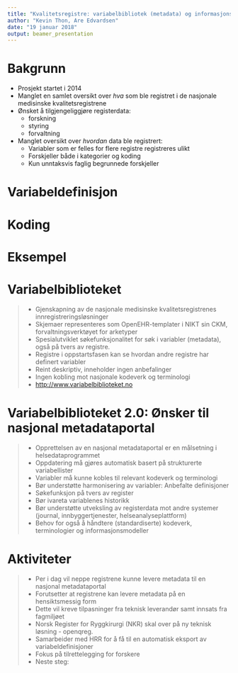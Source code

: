 ```yaml
---
title: "Kvalitetsregistre: variabelbibliotek (metadata) og informasjonsutveksling"
author: "Kevin Thon, Are Edvardsen"
date: "19 januar 2018"
output: beamer_presentation
---
```



Bakgrunn
========================================================
* Prosjekt startet i 2014
* Manglet en samlet oversikt over *hva* som ble registret i de nasjonale medisinske kvalitetsregistrene
* Ønsket å tilgjengeliggjøre registerdata: 
    + forskning 
    + styring 
    + forvaltning
* Manglet oversikt over *hvordan* data ble registrert:
    + Variabler som er felles for flere registre registreres ulikt
    + Forskjeller både i kategorier og koding
    + Kun unntaksvis faglig begrunnede forskjeller


Variabeldefinisjon
========================================================
\begin{itemize}
\item Nasjonalt kvalitetsregister for ryggkirurgi\\
\includegraphics[width=5.5cm]{Rygg1.png}
\item Norsk hjerneslagregister\\
\includegraphics[width=5.5cm]{Hjerneslag1.png}
\item Hisreg\\
\includegraphics[width=5.5cm]{Hisreg1.png}
\end{itemize}


Koding
========================================================
\begin{itemize}
\item Nasjonalt kvalitetsregister for ryggkirurgi. Røyker du?\\
\begin{itemize}
\item 1: Ja
\item 0: Nei
\end{itemize}
\item Norsk hjerneslagregister. Røykestatus\\
\begin{itemize}
\item 0: Aldri
\item 1: Røyker
\item 2: Eks røyker
\item 9: Ukjent
\end{itemize}
\item Hisreg. Aktiv Røyker\\
\begin{itemize}
\item 1: Røyker nå
\item 2: Har røkt, men sluttet
\item 3: Aldri røkt
\item 4: Ukjent
\end{itemize}
\end{itemize}



Eksempel
========================================================
\begin{itemize}
\item Kodingen er som regel tilfeldig valgt -- IT-utviklere har sjelden grunn til å foretrekke én koding fremfor en annen. \pause
\item De kan bli kreative:
\begin{itemize}
\item Antall kurer gitt
\begin{itemize}
\item 1: 8
\item 2: 7
\item 3: 6
\item 4: 5
\item 5: 4
\item 6: 3
\item 7: 2
\item 8: Flere enn 8
\item 99: Ukjent
\end{itemize}
\end{itemize}
\end{itemize}




Variabelbiblioteket
========================================================
> - Gjenskapning av de nasjonale medisinske kvalitetsregistrenes innregistreringsløsninger
- Skjemaer representeres som OpenEHR-templater i NIKT sin CKM, forvaltningsverktøyet for arketyper
- Spesialutviklet søkefunksjonalitet for søk i variabler (metadata), også på tvers av registre.
- Registre i oppstartsfasen kan se hvordan andre registre har definert variabler
- Reint deskriptiv, inneholder ingen anbefalinger
- Ingen kobling mot nasjonale kodeverk og terminologi
- <http://www.variabelbiblioteket.no>


Variabelbiblioteket 2.0: Ønsker til nasjonal metadataportal
========================================================
> - Opprettelsen av en nasjonal metadataportal er en målsetning i helsedataprogrammet
> - Oppdatering må gjøres automatisk basert på strukturerte variabellister
- Variabler må kunne kobles til relevant kodeverk og terminologi
- Bør understøtte harmonisering av variabler: Anbefalte definisjoner
- Søkefunksjon på tvers av register
- Bør ivareta variablenes historikk
- Bør understøtte utveksling av registerdata mot andre systemer (journal, innbyggertjenester, helseanalyseplattform)
- Behov for også å håndtere (standardiserte) kodeverk, terminologier og informasjonsmodeller


Aktiviteter
========================================================
> - Per i dag vil neppe registrene kunne levere metadata til en nasjonal metadataportal
- Forutsetter at registrene kan levere metadata på en hensiktsmessig form
- Dette vil kreve tilpasninger fra teknisk leverandør samt innsats fra fagmiljøet
- Norsk Register for Ryggkirurgi (NKR) skal over på ny teknisk løsning - openqreg.
- Samarbeider med HRR for å få til en automatisk eksport av variabeldefinisjoner
- Fokus på tilrettelegging for forskere
- Neste steg: 


<!-- Veien mot automatisert datafangst -->
<!-- ======================================================== -->
<!-- > - Det ansees som relevant og formålstjenelig å se en ny utgave av -->
<!-- variabelbiblioteket i sammenheng med utveksling av registerdata mot andre -->
<!-- systemer (journal, innbyggertjenester, helseanalyseplattform) -->
<!-- - Da er det et opplagt behov for også å håndtere (standardiserte) kodeverk, -->
<!-- terminologier og informasjonsmodeller -->
<!-- - For å oppnå gevinst er det helt nødvendig å sørge for at man mellom systemer -->
<!-- og mellom system og person oppnår en ENTYDIG "forståelse" av variablenes verdier (felles kodeverk), variablenes betydning (felles terminologi) og i den sammenheng som variablen(e) inngår i (felles informasjonsmodeller) -->


